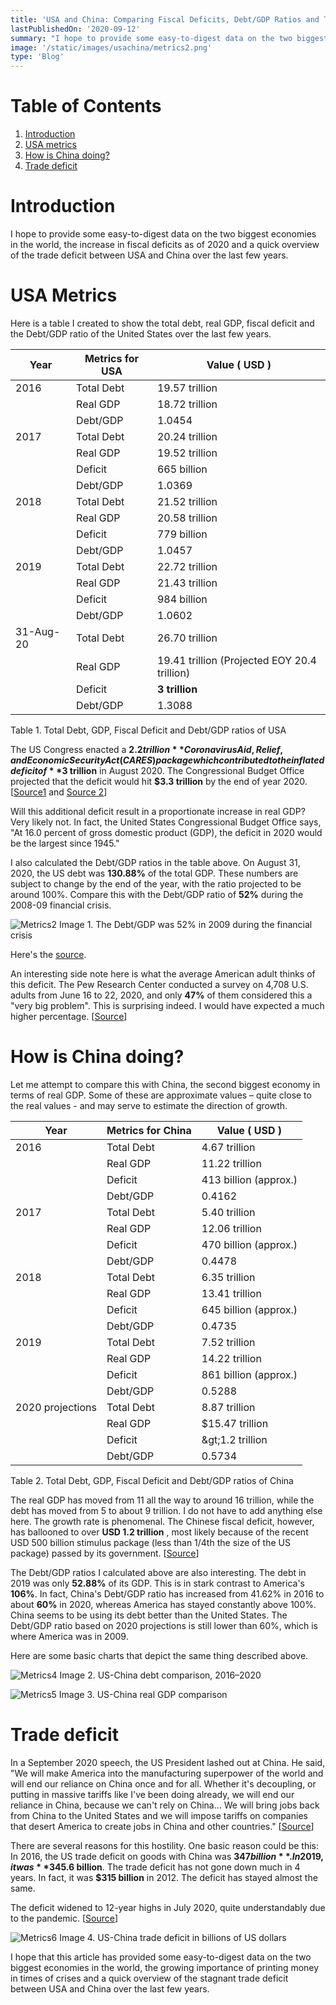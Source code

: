 ```yaml
---
title: 'USA and China: Comparing Fiscal Deficits, Debt/GDP Ratios and Trade Deficit'
lastPublishedOn: '2020-09-12'
summary: "I hope to provide some easy-to-digest data on the two biggest economies in the world, the increase in fiscal deficits as of 2020 and a quick overview of the trade deficit between USA and China."
image: '/static/images/usachina/metrics2.png'
type: 'Blog'
---
```

# Table of Contents

1.  [Introduction](#introduction)
2.  [USA metrics](#usa-metrics)
3.  [How is China doing?](#how-is-china-doing)
4.  [Trade deficit](#trade-deficit)

# Introduction

I hope to provide some easy-to-digest data on the two biggest economies in the world, the increase in fiscal deficits as of 2020 and a quick overview of the trade deficit between USA and China over the last few years.

# USA Metrics

Here is a table I created to show the total debt, real GDP, fiscal deficit and the Debt/GDP ratio of the United States over the last few years.

| Year | Metrics for **USA** | Value ( **USD** ) |
| --- | --- | --- | 
| 2016 | Total Debt | 19.57 trillion |
| | Real GDP | 18.72 trillion | | | Deficit | 587 billion |
| | Debt/GDP | 1.0454 | |
| 2017 | Total Debt | 20.24 trillion | 
| | Real GDP | 19.52 trillion | 
| | Deficit | 665 billion |
| | Debt/GDP | 1.0369 |
| 2018 | Total Debt | 21.52 trillion |
| | Real GDP | 20.58 trillion |
| | Deficit | 779 billion |
| | Debt/GDP | 1.0457 |
| 2019 | Total Debt | 22.72 trillion |
| | Real GDP | 21.43 trillion |
| | Deficit | 984 billion |
| | Debt/GDP | 1.0602 |
| 31-Aug-20 | Total Debt | 26.70 trillion |
| | Real GDP | 19.41 trillion (Projected EOY 20.4 trillion) |
| | Deficit | **3 trillion** |
| | Debt/GDP | 1.3088 |
Table 1. Total Debt, GDP, Fiscal Deficit and Debt/GDP ratios of USA

The US Congress enacted a **$2.2 trillion** Coronavirus Aid, Relief, and Economic Security Act (CARES) package which contributed to the inflated deficit of **$3 trillion** in August 2020. The Congressional Budget Office projected that the deficit would hit **$3.3 trillion** by the end of year 2020. [[Source1](https://www.bea.gov/news/2020/gross-domestic-product-2nd-quarter-2020-advance-estimate-and-annual-update) and [Source 2](https://www.cbo.gov/publication/56517)]

Will this additional deficit result in a proportionate increase in real GDP? Very likely not. In fact, the United States Congressional Budget Office says, "At 16.0 percent of gross domestic product (GDP), the deficit in 2020 would be the largest since 1945."

I also calculated the Debt/GDP ratios in the table above. On August 31, 2020, the US debt was **130.88%** of the total GDP. These numbers are subject to change by the end of the year, with the ratio projected to be around 100%. Compare this with the Debt/GDP ratio of **52%** during the 2008-09 financial crisis.

![Metrics2](/static/images/usachina/metrics2.png)
Image 1. The Debt/GDP was 52% in 2009 during the financial crisis

Here&#39;s the [source](https://www.cbo.gov/publication/56517#section1).

An interesting side note here is what the average American adult thinks of this deficit. The Pew Research Center conducted a survey on 4,708 U.S. adults from June 16 to 22, 2020, and only **47%** of them considered this a &quot;very big problem&quot;. This is surprising indeed. I would have expected a much higher percentage. [[Source](https://www.pewresearch.org/fact-tank/2020/08/13/the-u-s-budget-deficit-is-rising-amid-covid-19-but-public-concern-about-it-is-falling/)]

# How is China doing?

Let me attempt to compare this with China, the second biggest economy in terms of real GDP. Some of these are approximate values – quite close to the real values - and may serve to estimate the direction of growth.

| Year | Metrics for **China** | Value ( **USD** ) |
| --- | --- | --- |
| 2016 | Total Debt | 4.67 trillion |
| | Real GDP | 11.22 trillion | 
| | Deficit | 413 billion (approx.) | 
| | Debt/GDP | 0.4162 | |
| 2017 | Total Debt | 5.40 trillion |
| | Real GDP | 12.06 trillion |
| | Deficit | 470 billion (approx.) |
| | Debt/GDP | 0.4478 |
| 2018 | Total Debt | 6.35 trillion |
| | Real GDP | 13.41 trillion |
| | Deficit | 645 billion (approx.) |
| | Debt/GDP | 0.4735 |
| 2019 | Total Debt | 7.52 trillion |
| | Real GDP | 14.22 trillion |
| | Deficit | 861 billion (approx.) |
| | Debt/GDP | 0.5288 |
| 2020 projections | Total Debt | 8.87 trillion |
| | Real GDP | $15.47 trillion |
| | Deficit | \&gt;1.2 trillion |
| | Debt/GDP | 0.5734 |
Table 2. Total Debt, GDP, Fiscal Deficit and Debt/GDP ratios of China

The real GDP has moved from 11 all the way to around 16 trillion, while the debt has moved from 5 to about 9 trillion. I do not have to add anything else here. The growth rate is phenomenal. The Chinese fiscal deficit, however, has ballooned to over **USD 1.2 trillion** , most likely because of the recent USD 500 billion stimulus package (less than 1/4th the size of the US package) passed by its government. [[Source](https://www.scmp.com/economy/china-economy/article/3085654/coronavirus-china-unveils-us500-billion-fiscal-stimulus)]

The Debt/GDP ratios I calculated above are also interesting. The debt in 2019 was only **52.88%** of its GDP. This is in stark contrast to America&#39;s **106%**. In fact, China&#39;s Debt/GDP ratio has increased from 41.62% in 2016 to about **60%** in 2020, whereas America has stayed constantly above 100%. China seems to be using its debt better than the United States. The Debt/GDP ratio based on 2020 projections is still lower than 60%, which is where America was in 2009.

Here are some basic charts that depict the same thing described above.

![Metrics4](/static/images/usachina/metrics4.png)
Image 2. US-China debt comparison, 2016–2020

![Metrics5](/static/images/usachina/metrics5.png)
Image 3. US-China real GDP comparison <br/>

# Trade deficit

In a September 2020 speech, the US President lashed out at China. He said, &quot;We will make America into the manufacturing superpower of the world and will end our reliance on China once and for all. Whether it&#39;s decoupling, or putting in massive tariffs like I&#39;ve been doing already, we will end our reliance in China, because we can&#39;t rely on China… We will bring jobs back from China to the United States and we will impose tariffs on companies that desert America to create jobs in China and other countries.&quot; [[Source](https://www.reuters.com/article/us-usa-trump-china/trump-again-raises-idea-of-decoupling-economy-from-china-idUSKBN25Y1V9)] 

There are several reasons for this hostility. One basic reason could be this: In 2016, the US trade deficit on goods with China was **$347 billion**. In 2019, it was **$345.6 billion**. The trade deficit has not gone down much in 4 years. In fact, it was **$315 billion** in 2012. The deficit has stayed almost the same.

The deficit widened to 12-year highs in July 2020, quite understandably due to the pandemic. [[Source](https://apnews.com/dd93ecd3cafc5df88a8f9f4a61693b07)]

![Metrics6](/static/images/usachina/metrics6.png)
Image 4. US-China trade deficit in billions of US dollars

I hope that this article has provided some easy-to-digest data on the two biggest economies in the world, the growing importance of printing money in times of crises and a quick overview of the stagnant trade deficit between USA and China over the last few years. <br/>